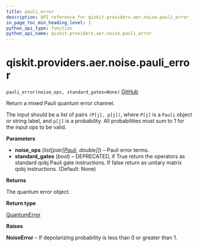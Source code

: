 ```yaml
---
title: pauli_error
description: API reference for qiskit.providers.aer.noise.pauli_error
in_page_toc_min_heading_level: 1
python_api_type: function
python_api_name: qiskit.providers.aer.noise.pauli_error
---
```


# qiskit.providers.aer.noise.pauli\_error

<span id="qiskit.providers.aer.noise.pauli_error" />

`pauli_error(noise_ops, standard_gates=None)` [GitHub](https://github.com/qiskit/qiskit-aer/tree/stable/0.10/qiskit/providers/aer/noise/errors/standard_errors.py "view source code")

Return a mixed Pauli quantum error channel.

The input should be a list of pairs `(P[j], p[j])`, where `P[j]` is a `Pauli` object or string label, and `p[j]` is a probability. All probabilities must sum to 1 for the input ops to be valid.

**Parameters**

*   **noise\_ops** (*list\[pair\[*[*Pauli*](qiskit.quantum_info.Pauli "qiskit.quantum_info.Pauli")*, double]]*) – Pauli error terms.
*   **standard\_gates** (*bool*) – DEPRECATED, if True return the operators as standard qobj Pauli gate instructions. If false return as unitary matrix qobj instructions. (Default: None)

**Returns**

The quantum error object.

**Return type**

[QuantumError](qiskit.providers.aer.noise.QuantumError "qiskit.providers.aer.noise.QuantumError")

**Raises**

**NoiseError** – If depolarizing probability is less than 0 or greater than 1.

